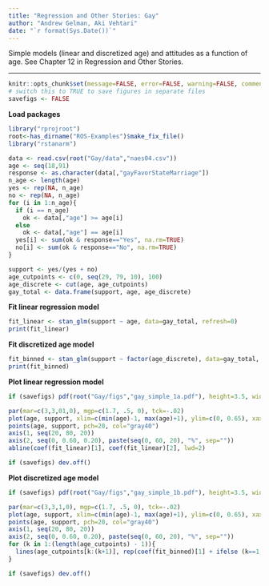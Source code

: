 ```yaml
---
title: "Regression and Other Stories: Gay"
author: "Andrew Gelman, Aki Vehtari"
date: "`r format(Sys.Date())`"
---
```

Simple models (linear and discretized age) and attitudes as a
function of age. See Chapter 12 in Regression and Other Stories.

-------------


```r
knitr::opts_chunk$set(message=FALSE, error=FALSE, warning=FALSE, comment=NA)
# switch this to TRUE to save figures in separate files
savefigs <- FALSE
```

**Load packages**

```r
library("rprojroot")
root<-has_dirname("ROS-Examples")$make_fix_file()
library("rstanarm")

data <- read.csv(root("Gay/data","naes04.csv"))
age <- seq(18,91)
response <- as.character(data[,"gayFavorStateMarriage"])
n_age <- length(age)
yes <- rep(NA, n_age)
no <- rep(NA, n_age)
for (i in 1:n_age){
  if (i == n_age)
    ok <- data[,"age"] >= age[i]
  else
    ok <- data[,"age"] == age[i]
  yes[i] <- sum(ok & response=="Yes", na.rm=TRUE)
  no[i] <- sum(ok & response=="No", na.rm=TRUE)
}

support <- yes/(yes + no)
age_cutpoints <- c(0, seq(29, 79, 10), 100)
age_discrete <- cut(age, age_cutpoints)
gay_total <- data.frame(support, age, age_discrete)
```

**Fit linear regression model**

```r
fit_linear <- stan_glm(support ~ age, data=gay_total, refresh=0)
print(fit_linear)
```

**Fit discretized age model**

```r
fit_binned <- stan_glm(support ~ factor(age_discrete), data=gay_total, refresh=0)
print(fit_binned)
```

**Plot linear regression model**

```r
if (savefigs) pdf(root("Gay/figs","gay_simple_1a.pdf"), height=3.5, width=5)
```
```r
par(mar=c(3,3,01,0), mgp=c(1.7, .5, 0), tck=-.02)
plot(age, support, xlim=c(min(age)-1, max(age)+1), ylim=c(0, 0.65), xaxs="i", yaxs="i", xlab="Age", ylab="Support for same-sex marriage", xaxt="n", yaxt="n", bty="l", main="Linear regression", cex.main=1, type="n")
points(age, support, pch=20, col="gray40")
axis(1, seq(20, 80, 20))
axis(2, seq(0, 0.60, 0.20), paste(seq(0, 60, 20), "%", sep=""))
abline(coef(fit_linear)[1], coef(fit_linear)[2], lwd=2)
```
```r
if (savefigs) dev.off()
```

**Plot discretized age model**

```r
if (savefigs) pdf(root("Gay/figs","gay_simple_1b.pdf"), height=3.5, width=5)
```
```r
par(mar=c(3,3,1,0), mgp=c(1.7, .5, 0), tck=-.02)
plot(age, support, xlim=c(min(age)-1, max(age)+1), ylim=c(0, 0.65), xaxs="i", yaxs="i", xlab="Age", ylab="Support for same-sex marriage", xaxt="n", yaxt="n", bty="l", main="Discretized age predictors", cex.main=1, type="n")
points(age, support, pch=20, col="gray40")
axis(1, seq(20, 80, 20))
axis(2, seq(0, 0.60, 0.20), paste(seq(0, 60, 20), "%", sep=""))
for (k in 1:(length(age_cutpoints) - 1)){
  lines(age_cutpoints[k:(k+1)], rep(coef(fit_binned)[1] + ifelse (k==1, 0, coef(fit_binned)[k]), 2), lwd=2)
}
```
```r
if (savefigs) dev.off()
```

